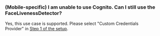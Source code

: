 ### (Mobile-specific) I am unable to use Cognito. Can I still use the FaceLivenessDetector?

Yes, this use case is supported.  Please select "Custom Credentials Provider" in [Step 1 of the setup](./#step-1-configure-auth).
